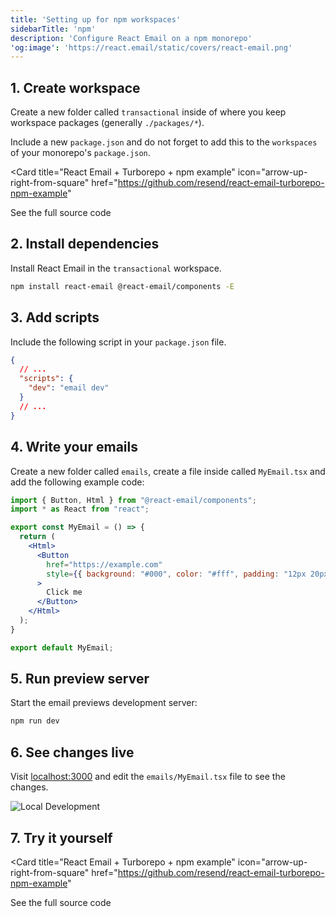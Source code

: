 ```yaml
---
title: 'Setting up for npm workspaces'
sidebarTitle: 'npm'
description: 'Configure React Email on a npm monorepo'
'og:image': 'https://react.email/static/covers/react-email.png'
---
```


## 1. Create workspace

Create a new folder called `transactional` inside of where you keep workspace packages (generally `./packages/*`).

Include a new `package.json` and do not forget to add this to the `workspaces` of your monorepo's `package.json`.

<Card 
  title="React Email + Turborepo + npm example" 
  icon="arrow-up-right-from-square" 
  href="https://github.com/resend/react-email-turborepo-npm-example"
>
  See the full source code
</Card>

## 2. Install dependencies

Install React Email in the `transactional` workspace.

```sh packages/transactional
npm install react-email @react-email/components -E
```

## 3. Add scripts

Include the following script in your `package.json` file.

```json packages/transactional/package.json
{
  // ...
  "scripts": {
    "dev": "email dev"
  }
  // ...
}
```

## 4. Write your emails

Create a new folder called `emails`, create a file inside called `MyEmail.tsx` and add the following example code:

```jsx packages/transactional/emails/MyEmail.tsx
import { Button, Html } from "@react-email/components";
import * as React from "react";

export const MyEmail = () => {
  return (
    <Html>
      <Button
        href="https://example.com"
        style={{ background: "#000", color: "#fff", padding: "12px 20px" }}
      >
        Click me
      </Button>
    </Html>
  );
}

export default MyEmail;
```

## 5. Run preview server

Start the email previews development server:

```sh packages/transactional
npm run dev
```

## 6. See changes live

Visit [localhost:3000](http://localhost:3000) and edit the `emails/MyEmail.tsx` file to see the changes.

<Frame>
  <img alt="Local Development" src="/images/local-dev.jpg" />
</Frame>

## 7. Try it yourself

<Card 
  title="React Email + Turborepo + npm example" 
  icon="arrow-up-right-from-square" 
  href="https://github.com/resend/react-email-turborepo-npm-example"
>
  See the full source code
</Card>
